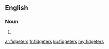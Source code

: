 ==English==

===Noun===
{{head|en|noun plural form}}

# {{plural of|fidgeter|lang=en}}

[[ar:fidgeters]]
[[fr:fidgeters]]
[[ku:fidgeters]]
[[my:fidgeters]]